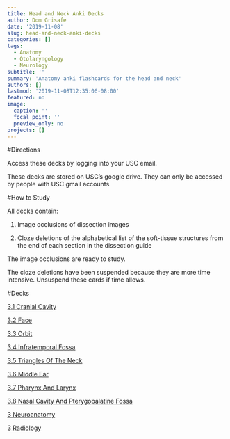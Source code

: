 ```yaml
---
title: Head and Neck Anki Decks
author: Dom Grisafe
date: '2019-11-08'
slug: head-and-neck-anki-decks
categories: []
tags:
  - Anatomy
  - Otolaryngology
  - Neurology
subtitle: ''
summary: 'Anatomy anki flashcards for the head and neck'
authors: []
lastmod: '2019-11-08T12:35:06-08:00'
featured: no
image:
  caption: ''
  focal_point: ''
  preview_only: no
projects: []
---
```


#Directions

Access these decks by logging into your USC email.

These decks are stored on USC’s google drive. They can only be accessed by people with USC gmail accounts.

#How to Study

All decks contain:  

1. Image occlusions of dissection images  

2. Cloze deletions of the alphabetical list of the soft-tissue structures from the end of each section in the dissection guide  

The image occlusions are ready to study.  

The cloze deletions have been suspended because they are more time intensive. Unsuspend these cards if time allows.  

#Decks

[3.1 Cranial Cavity](https://drive.google.com/drive/folders/12gXuvuyQqSVugAuiG0RPAYfTFxmGXdDl?usp=sharing)

[3.2 Face](https://drive.google.com/drive/folders/12lwShkEpNNUq8zE4lFlZVxCtM290C7Qr?usp=sharing)

[3.3 Orbit](https://drive.google.com/drive/folders/12oE8Jqntvf71l_qkuJVfVvJCFWsab-cY?usp=sharing)

[3.4 Infratemporal Fossa](https://drive.google.com/drive/folders/132uM3A4ivgEw_A1OoX2gt342dG-VjSpc?usp=sharing)

[3.5 Triangles Of The Neck](https://drive.google.com/drive/folders/138XBx5zAGtCMr8uk73np9LyCoJhwW3gi?usp=sharing)

[3.6 Middle Ear](https://drive.google.com/drive/folders/13CjAKp7cJHSZwtzHcK55-7L1DfFTQFK1?usp=sharing)

[3.7 Pharynx And Larynx](https://drive.google.com/drive/folders/13ISNoZ-ahs6yLzicNA4D1cpgSBuHdzcM?usp=sharing)

[3.8 Nasal Cavity And Pterygopalatine Fossa](https://drive.google.com/drive/folders/13IYETac9KY4Hr5Zbmob0aY9p4xlzzV6b?usp=sharing)

[3 Neuroanatomy](https://drive.google.com/drive/folders/13XKz93-unk7hH1EwUXGnBGN0daoBWXRp?usp=sharing)

[3 Radiology](https://drive.google.com/drive/folders/13ZO8leoKNqYvsggiMdzAXqUMXS2Sh-L9?usp=sharing)

